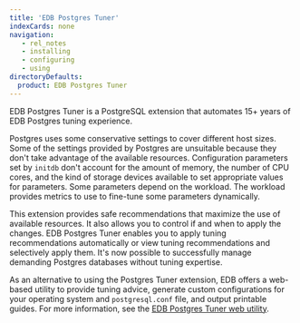 ```yaml
---
title: 'EDB Postgres Tuner'
indexCards: none
navigation:
   - rel_notes
   - installing
   - configuring
   - using
directoryDefaults:
  product: EDB Postgres Tuner
---
```


EDB Postgres Tuner is a PostgreSQL extension that automates 15+ years of EDB Postgres tuning experience. 

Postgres uses some conservative settings to cover different host sizes. Some of the settings provided by Postgres are unsuitable because they don't take advantage of the available resources. Configuration parameters set by `initdb` don't account for the amount of memory, the number of CPU cores, and the kind of storage devices available to set appropriate values for parameters. Some parameters depend on the workload. The workload provides metrics to use to fine-tune some parameters dynamically.

This extension provides safe recommendations that maximize the use of available resources. It also allows you to control if and when to apply the changes. EDB Postgres Tuner enables you to apply tuning recommendations automatically or view tuning recommendations and selectively apply them. It's now possible to successfully manage demanding Postgres databases without tuning expertise.   

As an alternative to using the Postgres Tuner extension, EDB offers a web-based utility to provide tuning advice, generate custom configurations for your operating system and `postgresql.conf` file, and output printable guides.  For 
more information, see the [EDB Postgres Tuner web utility](https://postgrestuner.enterprisedb.com).